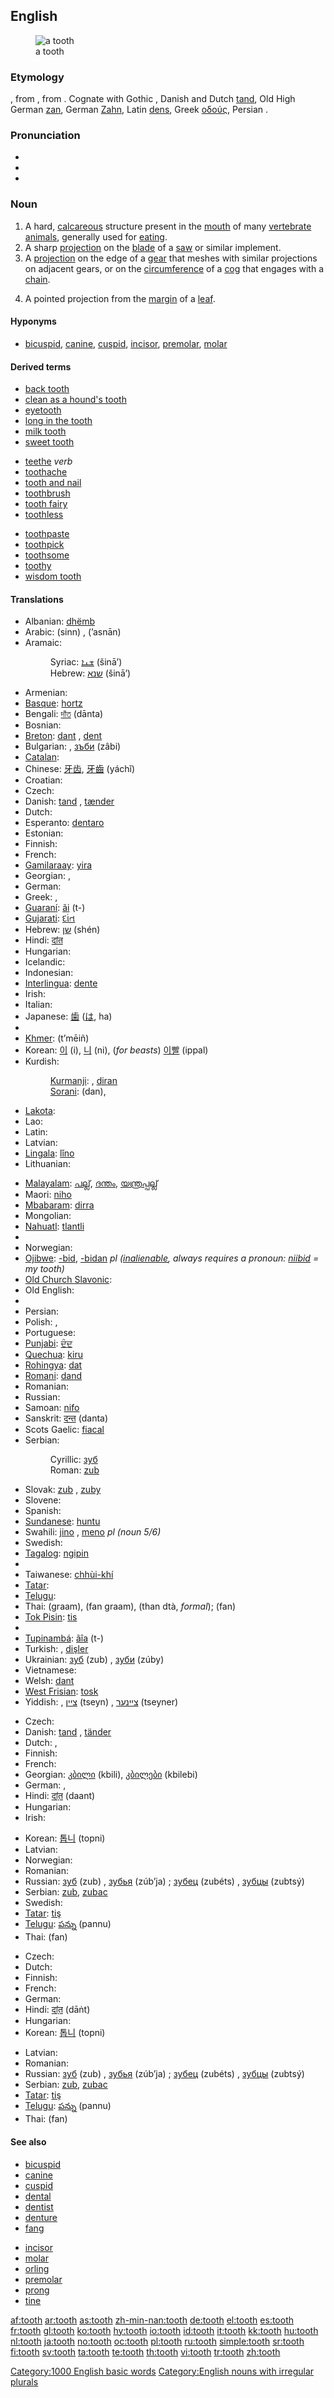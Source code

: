 ==English==
{{wikipedia}}
[[Image:Lower wisdom tooth.jpg|thumb|a tooth]]

===Etymology===
{{etyl|ang}} {{term|toþ|tōþ}}, from {{proto|Germanic|tanþ||tunþ}}, from {{proto|Indo-European|h₁dont-||h₁dent-|tooth}}. Cognate with Gothic {{term|𐍄𐌿𐌽𐌸𐌿𐍃|tr=tunþus|lang=got|sc=Goth}}, Danish and Dutch [[tand]], Old High German [[zan#Old High German|zan]], German [[Zahn]], Latin [[dens]], Greek [[οδούς]], Persian {{term|دندان|sc=fa-Arab|tr=dandân}}.

===Pronunciation===
* {{IPA|/tuːθ/}}
* {{audio|en-us-tooth.ogg|Audio (US)}}
* {{rhymes|uːθ}}

===Noun===
{{en-noun|pl=teeth}}

# A hard, [[calcareous]] structure present in the [[mouth]] of many [[vertebrate]] [[animals]], generally used for [[eat]]ing.
# A sharp [[projection]] on the [[blade]] of a [[saw]] or similar implement.
# A [[projection]] on the edge of a [[gear]] that meshes with similar projections on adjacent gears, or on the [[circumference]] of a [[cog]] that engages with a [[chain]].
# {{botany}} A pointed projection from the [[margin]] of a [[leaf]].

====Hyponyms====
* {{sense|structure in the mouth}} [[bicuspid]], [[canine]], [[cuspid]], [[incisor]], [[premolar]], [[molar]]

====Derived terms====
{{rel-top3|derived terms}}
* [[back tooth]]
* [[clean as a hound's tooth]]
* [[eyetooth]]
* [[long in the tooth]]
* [[milk tooth]]
* [[sweet tooth]]
{{rel-mid3}}
* [[teethe]] ''verb''
* [[toothache]]
* [[tooth and nail]]
* [[toothbrush]]
* [[tooth fairy]]
* [[toothless]]
{{rel-mid3}}
* [[toothpaste]]
* [[toothpick]]
* [[toothsome]]
* [[toothy]]
* [[wisdom tooth]]
{{rel-bottom}}

====Translations====
{{trans-top|biological tooth}}
* Albanian: [[dhëmb]]
* Arabic: {{Arab|[[سن|سِنّ]]}} (sinn) {{f}}, {{Arab|[[اسنان|أسْنَان]]}} (’asnān) {{p}}
* Aramaic:
*: Syriac: [[ܫܢܐ]] (šinā’) {{f}}
*: Hebrew: [[שנא]] (šinā’) {{f}}
* Armenian: {{t|hy|ատամ|tr=atam}}
* [[Basque]]: [[hortz]]
* Bengali: [[দাঁত]] (dānta)
* Bosnian: {{t-|bs|zub|m}}
* [[Breton]]: [[dant]] {{m}}, [[dent]] {{p}}
* Bulgarian: {{t|bg|зъб|tr=zâb|m}}, [[зъби]] (zâbi) {{p}}
* [[Catalan]]: {{t+|ca|dent|f}}
* Chinese: [[牙齿]], [[牙齒]] (yáchǐ)
* Croatian: {{t+|hr|zub|m}}
* Czech: {{t+|cs|zub|m}}
* Danish: [[tand#Danish|tand]] {{c}}, [[tænder]] {{p}}
* Dutch: {{t+|nl|tand|m}}
* Esperanto: [[dentaro]]
* Estonian: {{t-|et|hammas}}
* Finnish: {{t+|fi|hammas}}
* French: {{t+|fr|dent|m}}
* [[Gamilaraay]]: [[yira]]
* Georgian: {{t|ka|კბილი|tr=kbili}}, {{t|ka|კბილები|tr=kbilebi|p}}
* German: {{t+|de|Zahn|m}}
* Greek: {{t+|el|δόντι|n|tr=dónti|sc=Grek}}, {{t+|el|οδούς|m|tr=odoús|sc=Grek}}
* [[Guaraní]]: [[ãi]] (t-)
* [[Gujarati]]: [[દાંત]] {{IPAchar|(dāṁt)}}
* Hebrew: [[שן]] (shén) {{f}}
* Hindi: [[दांत]] {{IPAchar|(dāṁt)}} {{m}}
* Hungarian: {{t+|hu|fog}}
* Icelandic: {{t+|is|tönn}}
* Indonesian: {{t+|id|gigi|xs=Indonesian}}
* [[Interlingua]]: [[dente#Interlingua|dente]]
* Irish: {{t-|ga|fiacail|f|xs=Irish}}
* Italian: {{t+|it|dente|m}}
* Japanese: [[歯]] ([[は]], ha)
* {{trreq|Kannada}}
* [[Khmer]]: {{Khmr|[[ធ្មេញ]]}} (t’mēiñ)
* Korean: [[이]] (i), [[니]] (ni), (''for beasts'') [[이빨]] (ippal)
* Kurdish:
*: [[Kurmanji]]: {{t|ku|didan}} {{m}}, [[diran]] {{m}}
*: [[Sorani]]: {{KUchar|[[دان]]}} (dan), {{KUchar|[[دگان]]}}
* [[Lakota]]: {{tø|lkt|hi}}
* Lao: {{t-|lo|ແຂ້ວ|tr=khëëw|sc=Laoo|xs=Lao}}
* Latin: {{t+|la|dens|m|alt=dēns}}
* Latvian: {{t-|lv|zobs|m|xs=Latvian}}
* [[Lingala]]: [[lǐno]]
* Lithuanian: {{t-|lt|dantis|xs=Lithuanian}}
{{trans-mid}}
* [[Malayalam]]: [[പല്ല്]], [[ദന്തം]], [[യന്ത്രപ്പല്ല്]]
* Maori: [[niho]]
* [[Mbabaram]]: [[dirra]]
* Mongolian: {{t|mn|шүд|tr=šüd}}
* [[Nahuatl]]: [[tlantli]]
* {{trreq|Nepali}}
* Norwegian: {{t+|no|tann|c}}
* [[Ojibwe]]: [[-bid]], [[-bidan]] ''pl ([[inalienable]], always requires a pronoun: [[niibid]] = my tooth)''
* [[Old Church Slavonic]]: {{t|cu|зѫбъ|tr=zǫbŭ|m|sc=Cyrs}}
* Old English: {{t-|ang|toþ|alt=tōþ|xs=Old English}}
* {{trreq|Oriya}}
* Persian: {{t-|fa|دندان|tr=dandân|sc=fa-Arab|xs=Persian}}
* Polish: {{t+|pl|ząb|m}}, {{t-|pl|zęby|p}}
* Portuguese: {{t+|pt|dente|m}}
* [[Punjabi]]: [[ਦੰਦ]]
* [[Quechua]]: [[kiru]]
* [[Rohingya]]: [[dat]]
* [[Romani]]: [[dand]]
* Romanian: {{t-|ro|dinte|m}}
* Russian: {{t|ru|зуб|tr=zub|m}}
* Samoan: [[nifo]]
* Sanskrit: [[दन्त]] (danta)
* Scots Gaelic: [[fiacal]]
* Serbian:
*: Cyrillic: [[зуб#Serbian|зуб]] {{m}}
*: Roman: [[zub#Seriban|zub]] {{m}}
* Slovak: [[zub#Slovak|zub]] {{m}}, [[zuby]] {{p}}
* Slovene: {{t+|sl|zob|m}}
* Spanish: {{t+|es|diente|m}}
* [[Sundanese]]: [[huntu]]
* Swahili: [[jino]] {{s}}, [[meno]] ''pl (noun 5/6)''
* Swedish: {{t+|sv|tand|c}}
* [[Tagalog]]: [[ngipin]]
* {{trreq|Tahitian}}
* Taiwanese: [[chhùi-khí]]
* [[Tatar]]: {{t|tt|tiş}}
* [[Telugu]]: {{t|te|పన్ను|tr=pannu}}
* Thai: {{Thai|[[กราม]]}} (graam), {{Thai|[[ฟันกราม]]}} (fan graam), {{Thai|[[ทันต์]]}} (than dtà, ''formal''); {{Thai|[[ฟัน]]}} (fan)
* [[Tok Pisin]]: [[tis]]
* {{trreq|Tongan}}
* [[Tupinambá]]: [[ãîa]] (t-)
* Turkish: {{t|tr|diş}}, [[dişler]] {{p}}
* Ukrainian: [[зуб]] (zub) {{m}}, [[зуби]] (zúby) {{p}}
* Vietnamese: {{t+|vi|răng|xs=Vietnamese}}
* Welsh: [[dant]]
* [[West Frisian]]: [[tosk]]
* Yiddish: {{t|yi|צאָן|tr=tson|m}}, [[ציין]] (tseyn) {{p}}, [[ציינער]] (tseyner) {{p}}
{{trans-bottom}}

{{trans-top|saw tooth}}
* Czech: {{t+|cs|zub|m}}
* Danish: [[tand#Danish|tand]] {{c}}, [[tänder]] {{p}}
* Dutch: {{t+|nl|tand|m}}, {{t+|nl|zaagtand|m}}
* Finnish: {{t+|fi|hammas}}
* French: {{t+|fr|dent|m}}
* Georgian: [[კბილი]] (kbili), [[კბილები]] (kbilebi) {{p}}
* German: {{t+|de|Zahn|m}}, {{t-|de|Sägezahn|m}}
* Hindi: [[दांत़]] (daant) {{m}}
* Hungarian: {{t+|hu|fog}}
* Irish: {{t-|ga|fiacail|f|xs=Irish}}
{{trans-mid}}
* Korean: [[톱니]] (topni)
* Latvian: {{t-|lv|zobs|m|xs=Latvian}}
* Norwegian: {{t+|no|tann|c}}
* Romanian: {{t-|ro|dinte|m}}
* Russian: [[зуб]] (zub) {{m}}, [[зубья]] (zúb’ja) {{p}}; [[зубец]] (zubéts) {{m}}, [[зубцы]] (zubtsý) {{p}}
* Serbian: [[zub]], [[zubac]]
* Swedish: {{t+|sv|tand|c}}
* [[Tatar]]: [[tiş]]
* [[Telugu]]: [[పన్ను]] (pannu)
* Thai: {{Thai|[[ฟัน]]}} (fan)
{{trans-bottom}}

{{trans-top|gear tooth}}
* Czech: {{t+|cs|zub|m}}
* Dutch: {{t+|nl|tand|m}}
* Finnish: {{t+|fi|hammas}}
* French: {{t+|fr|dent|m}}
* German: {{t+|de|Zahn|m}}
* Hindi: [[दांत़]] (dāṅt) {{m}}
* Hungarian: {{t+|hu|fog}}
* Korean: [[톱니]] (topni)
{{trans-mid}}
* Latvian: {{t-|lv|zobs|m|xs=Latvian}}
* Romanian: {{t-|ro|dinte|m}}
* Russian: [[зуб]] (zub) {{m}}, [[зубья]] (zúb’ja) {{p}}; [[зубец]] (zubéts) {{m}}, [[зубцы]] (zubtsý) {{p}}
* Serbian: [[zub]], [[zubac]]
* [[Tatar]]: [[tiş]]
* [[Telugu]]: [[పన్ను]] (pannu)
* Thai: {{Thai|[[ฟัน]]}} (fan)
{{trans-bottom}}

====See also====
{{rel-top|see also}}
* [[bicuspid]]
* [[canine]]
* [[cuspid]]
* [[dental]]
* [[dentist]]
* [[denture]]
* [[fang]]
{{rel-mid}}
* [[incisor]]
* [[molar]]
* [[orling]]
* [[premolar]]
* [[prong]]
* [[tine]]
{{rel-bottom}}

[[Category:1000 English basic words]]
[[Category:English nouns with irregular plurals]]

[[af:tooth]]
[[ar:tooth]]
[[as:tooth]]
[[zh-min-nan:tooth]]
[[de:tooth]]
[[el:tooth]]
[[es:tooth]]
[[fr:tooth]]
[[gl:tooth]]
[[ko:tooth]]
[[hy:tooth]]
[[io:tooth]]
[[id:tooth]]
[[it:tooth]]
[[kk:tooth]]
[[hu:tooth]]
[[nl:tooth]]
[[ja:tooth]]
[[no:tooth]]
[[oc:tooth]]
[[pl:tooth]]
[[ru:tooth]]
[[simple:tooth]]
[[sr:tooth]]
[[fi:tooth]]
[[sv:tooth]]
[[ta:tooth]]
[[te:tooth]]
[[th:tooth]]
[[vi:tooth]]
[[tr:tooth]]
[[zh:tooth]]